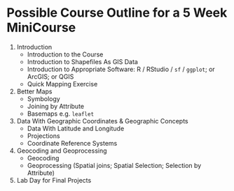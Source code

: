 # Possible Course Outline for a 5 Week MiniCourse

1. Introduction
    + Introduction to the Course
    + Introduction to Shapefiles As GIS Data
    + Introduction to Appropriate Software: R / RStudio / `sf` / `ggplot`; or ArcGIS; or QGIS
    + Quick Mapping Exercise
2. Better Maps
    + Symbology
    + Joining by Attribute
    + Basemaps e.g. `leaflet`
3. Data With Geographic Coordinates & Geographic Concepts
    + Data With Latitude and Longitude
    + Projections
    + Coordinate Reference Systems
4. Geocoding and Geoprocessing
    + Geocoding
    + Geoprocessing (Spatial joins; Spatial Selection; Selection by Attribute)
5. Lab Day for Final Projects